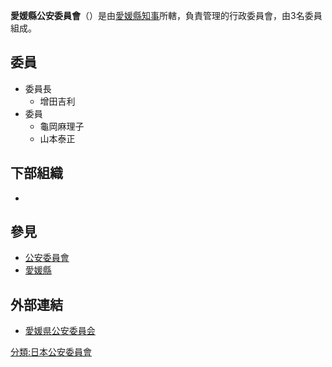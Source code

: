 {{Infobox Govt Agency
  | agency_name     = 愛媛縣公安委員會
  | nativename      = {{lang|ja|愛媛県公安委員会}}{{ja}}<br>{{lang|ja|えひめけんこうあんいいんかい}}
  | nativename_r    = Ehime Prefectural Public Safety Commission{{en}}
  | jurisdiction    = [[File:Flag_of_Ehime_Prefecture.svg|20px]] [[愛媛縣|愛媛縣]]
  | seal            = 
  | seal_width      = 
  | seal_caption    = 
  | logo            = 
  | logo_width      = 
  | logo_caption    = 
  | formed          = 
  | preceding1      = 
  | preceding2      =
  | dissolved       = 
  | superseding     = 
  | employees       = 3人
  | budget          = 
  | minister1_name  = 
  | minister1_pfo   = 
  | minister2_name  = 
  | minister2_pfo   =
  | chief1_title    = 委員長
  | chief1          = 增田吉利
  | chief2_title    = 
  | chief2          = 
  | chief3_title    = 
  | chief3          = 
  | parent_agency   = [[愛媛縣知事|愛媛縣知事]]
  | child1_agency   = {{link-jp|愛媛縣警察|愛媛県警察|愛媛縣警察}}
  | child2_agency   = 
  | child3_agency   = 
  | child4_agency   = 
  | child5_agency   = 
  | child6_agency   = 
  | child7_agency   = 
  | child8_agency   = 
  | child9_agency   = 
  | keydocument1    = 
  | keydocument2    =
  | picture         = 
  | picture_width   = 250px
  | picture_caption = 
  | headquarters    = {{JPN}}<br/>[[愛媛縣|愛媛縣]][[松山市|松山市]]南堀端町2番地2
  | website         = [http://www.police.pref.mie.jp/public_safety/index.html 三重県公安委員会]
  | footnotes       = 
}}
'''愛媛縣公安委員會'''（{{jpn|j=愛媛県公安委員会|hg=えひめけんこうあんいいんかい|rm=Ehimeken Kō'an-i'inkai}}）是由[[愛媛縣知事|愛媛縣知事]]所轄，負責管理{{link-jp|愛媛縣警察|愛媛県警察|愛媛縣警察}}的行政委員會，由3名委員組成。

== 委員 ==
* 委員長
** 增田吉利
* 委員
** 龜岡麻理子
** 山本泰正

== 下部組織 ==
* {{link-jp|愛媛縣警察|愛媛県警察|愛媛縣警察}}

== 參見 ==
* [[公安委員會|公安委員會]]
* [[愛媛縣|愛媛縣]]

== 外部連結 ==
* [http://www.police.pref.ehime.jp/kouaniinkai/ 愛媛県公安委員会] {{Wayback|url=http://www.police.pref.ehime.jp/kouaniinkai/ |date=20170205163734 }}
{{日本都道府縣公安委員會}}
[[分類:日本公安委員會|分類:日本公安委員會]]